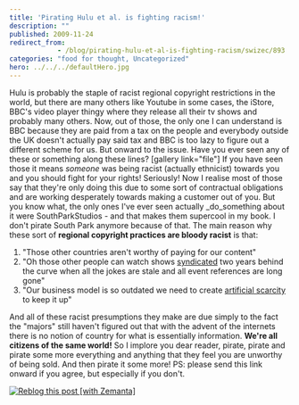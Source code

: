 ```yaml
---
title: 'Pirating Hulu et al. is fighting racism!'
description: ""
published: 2009-11-24
redirect_from: 
            - /blog/pirating-hulu-et-al-is-fighting-racism/swizec/893
categories: "food for thought, Uncategorized"
hero: ../../../defaultHero.jpg
---
```

Hulu is probably the staple of racist regional copyright restrictions in the world, but there are many others like Youtube in some cases, the iStore, BBC&#x27;s video player thingy where they release all their tv shows and probably many others. Now, out of those, the only one I can understand is BBC because they are paid from a tax on the people and everybody outside the UK doesn&#x27;t actually pay said tax and BBC is too lazy to figure out a different scheme for us. But onward to the issue. Have you ever seen any of these or something along these lines? \[gallery link=&quot;file&quot;] If you have seen those it means _someone_ was being racist (actually ethnicist) towards you and you should fight for your rights! Seriously! Now I realise most of those say that they&#x27;re only doing this due to some sort of contractual obligations and are working desperately towards making a customer out of you. But you know what, the only ones I&#x27;ve ever seen actually _do_something about it were SouthParkStudios - and that makes them supercool in my book. I don&#x27;t pirate South Park anymore because of that. The main reason why these sort of **regional copyright practices are bloody racist** is that:

1. &quot;Those other countries aren&#x27;t worthy of paying for our content&quot;
2. &quot;Oh those other people can watch shows [syndicated](http://en.wikipedia.org/wiki/Broadcast_syndication "Broadcast syndication") two years behind the curve when all the jokes are stale and all event references are long gone&quot;
3. &quot;Our business model is so outdated we need to create [artificial scarcity](http://en.wikipedia.org/wiki/Artificial_scarcity "Artificial scarcity") to keep it up&quot;

And all of these racist presumptions they make are due simply to the fact the &quot;majors&quot; still haven&#x27;t figured out that with the advent of the internets there is no notion of country for what is essentially information. **We&#x27;re all citizens of the same world!** So I implore you dear reader, pirate, pirate and pirate some more everything and anything that they feel you are unworthy of being sold. And then pirate it some more! PS: please send this link onward if you agree, but especially if you don&#x27;t.

[![Reblog this post \[with Zemanta\]](http://img.zemanta.com/reblog_e.png?x-id=c49d63bf-a4ba-4684-a240-f2af67839c47)](http://reblog.zemanta.com/zemified/c49d63bf-a4ba-4684-a240-f2af67839c47/ "Reblog this post \[with Zemanta]")